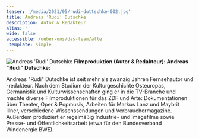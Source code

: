 ```yaml
---
teaser: '/media/2021/05/rudi-duttschke-002.jpg'
title: Andreas 'Rudi' Dutschke
description: Autor & Redakteur
alias: ''
wide: false
accessible: /ueber-uns/das-team/alle
_template: simple
---
```


![Andreas 'Rudi' Dutschke](/media/2021/05/rudi-duttschke-002.jpg "Andreas 'Rudi' Dutschke") **Filmproduktion (Autor & Redakteur): Andreas "Rudi" Dutschke:**

Andreas "Rudi" Dutschke ist seit mehr als zwanzig Jahren Fernsehautor und -redakteur. Nach dem Studium der Kulturgeschichte Osteuropas, Germanistik und Kulturwissenschaften ging er in die TV-Branche und machte diverse Filmproduktionen für das ZDF und Arte: Dokumentationen über Theater, Oper & Popmusik, Arbeiten für Markus Lanz und Maybrit Illner, verschiedene Wissenssendungen und Verbrauchermagazine. Außerdem produziert er regelmäßig Industrie- und Imagefilme sowie Presse- und Öffentlichkeitsarbeit (etwa für den Bundesverband Windenergie BWE).
